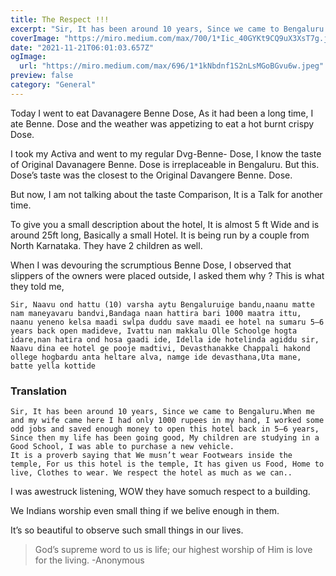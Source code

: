 ```yaml
---
title: The Respect !!!
excerpt: "Sir, It has been around 10 years, Since we came to Bengaluru.When me and my wife came here I had only 1000 rupees in my hand, I worked some odd jobs and saved enough money to open this hotel back in 5–6 years, Since then my life has been going good, My children are studying"
coverImage: "https://miro.medium.com/max/700/1*Iic_40GYKt9CQ9uX3XsT7g.jpeg"
date: "2021-11-21T06:01:03.657Z"
ogImage:
  url: "https://miro.medium.com/max/696/1*1kNbdnf1S2nLsMGoBGvu6w.jpeg"
preview: false
category: "General"
---
```


Today I went to eat Davanagere Benne Dose, As it had been a long time, I ate Benne. Dose and the weather was appetizing to eat a hot burnt crispy Dose.

I took my Activa and went to my regular Dvg-Benne- Dose, I know the taste of Original Davanagere Benne. Dose is irreplaceable in Bengaluru. But this. Dose’s taste was the closest to the Original Davangere Benne. Dose.

But now, I am not talking about the taste Comparison, It is a Talk for another time.

To give you a small description about the hotel, It is almost 5 ft Wide and is around 25ft long, Basically a small Hotel. It is being run by a couple from North Karnataka. They have 2 children as well.

When I was devouring the scrumptious Benne Dose, I observed that slippers of the owners were placed outside, I asked them why ? This is what they told me,

```
Sir, Naavu ond hattu (10) varsha aytu Bengaluruige bandu,naanu matte nam maneyavaru bandvi,Bandaga naan hattira bari 1000 maatra ittu, naanu yeneno kelsa maadi swlpa duddu save maadi ee hotel na sumaru 5–6 years back open madideve, Ivattu nan makkalu Olle Schoolge hogta idare,nan hatira ond hosa gaadi ide, Idella ide hotelinda agiddu sir, Naavu dina ee hotel ge pooje madtivi, Devasthanakke Chappali hakond ollege hogbardu anta heltare alva, namge ide devasthana,Uta mane, batte yella kottide
```

### Translation

```
Sir, It has been around 10 years, Since we came to Bengaluru.When me and my wife came here I had only 1000 rupees in my hand, I worked some odd jobs and saved enough money to open this hotel back in 5–6 years, Since then my life has been going good, My children are studying in a Good School, I was able to purchase a new vehicle.
It is a proverb saying that We musn’t wear Footwears inside the temple, For us this hotel is the temple, It has given us Food, Home to live, Clothes to wear. We respect the hotel as much as we can..
```

I was awestruck listening, WOW they have somuch respect to a building.

We Indians worship even small thing if we belive enough in them.

It’s so beautiful to observe such small things in our lives.

> God’s supreme word to us is life; our highest worship of Him is love for the living.
> -Anonymous
